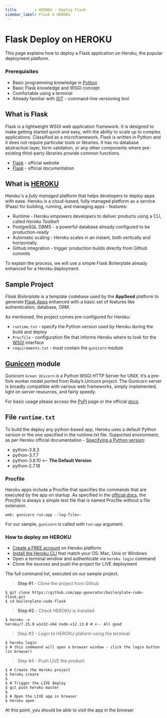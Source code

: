 ```yaml
---
title        : HEROKU - Deploy Flask
sidebar_label: Flask & HEROKU 
---
```


# Flask Deploy on HEROKU

<SubHeading>This page explains how to deploy a Flask application on Heroku, the popular deployment platform.</SubHeading>

### Prerequisites <a href="#prerequisites" id="prerequisites"></a>

- Basic programming knowledge in [Python](https://www.python.org/)
- Basic Flask knowledge and WSGI concept
- Comfortable using a terminal
- Already familiar with [GIT](https://git-scm.com/) - command-line versioning tool

## What is Flask

Flask is a lightweight WSGI web application framework. It is designed to make getting started quick and easy, with the ability to scale up to complex applications. Classified as a microframework, Flask is written in Python and it does not require particular tools or libraries. It has no database abstraction layer, form validation, or any other components where pre-existing third-party libraries provide common functions.

- [Flask](https://palletsprojects.com/p/flask/) - official website
- [Flask](https://flask.palletsprojects.com/) - official documentation

## What is [HEROKU](https://www.heroku.com/)

Heroku's a _fully managed_ platform that helps developers to deploy apps with ease. Heroku is a cloud-based, fully-managed platform as a service (Paas) for building, running, and managing apps - features:

- Runtime - Heroku empowers developers to deliver products using a CLI, called _Heroku Toolbelt_
- PostgreSQL DBMS - a powerful database already configured to be production-ready
- Automatic scaling - Heroku scales in an instant, both vertically and horizontally.
- Github integration - trigger production builds directly from Github commits

To explain the process, we will use a simple Flask Boilerplate already enhanced for a Heroku deployment.

## Sample Project

_Flask Boilerplate_ is a template codebase used by the **AppSeed** platform to generate [Flask Apps](https://appseed.us/apps/flask-apps) enhanced with a basic set of features like authentication, database, ORM.

As mentioned, the project comes pre-configured for Heroku:

- `runtime.txt` - specify the Python version used by Heroku during the build and deploy
- `Procfile` - configuration file that informs Heroku where to look for the [WSGI](https://docs-old.appseed.us/what-is/wsgi/) interface
- `requirements.txt` - must contain the `gunicorn` module

## [Gunicorn](https://docs.gunicorn.org/en/stable/) module

Gunicorn `Green Unicorn` is a Python WSGI HTTP Server for UNIX. It’s a pre-fork worker model ported from Ruby’s Unicorn project. The Gunicorn server is broadly compatible with various web frameworks, simply implemented, light on server resources, and fairly speedy.

For basic usage please access the [PyPi](https://pypi.org/project/gunicorn/) page or the official [docs](https://pypi.org/project/gunicorn/).

## File `runtime.txt`

To build the deploy any python-based app, Heroku uses a default Python version or the one specified in the runtime.txt file. Supported environment, as per Heroku official documentation - [Specifying a Python version](https://devcenter.heroku.com/articles/python-support#specifying-a-python-version):

- python-3.8.3
- python-3.7.7
- python-3.8.10 <-- **The Default Version**
- python-2.7.18

### Procfile

Heroku apps include a Procfile that specifies the commands that are executed by the app on startup. As specified in the [official docs](https://devcenter.heroku.com/articles/procfile), the _Procfile_ is always a simple text file that is named Procfile without a file extension.

```
web: gunicorn run:app --log-file=-
```

For our sample, `gunicorn` is called with `run:app` argument.

### How to deploy on HEROKU

- [Create a FREE account](https://signup.heroku.com/) on Heroku platform
- [Install the Heroku CLI](https://devcenter.heroku.com/articles/getting-started-with-python#set-up) that match your OS: Mac, Unix or Windows
- Open a terminal window and authenticate via `heroku login` command
- Clone the sources and push the project for LIVE deployment

The full command list, executed on our sample project.

> **Step #1** - Clone the project from Github

```
$ git clone https://github.com/app-generator/boilerplate-code-flask.git
$ cd boilerplate-code-flask
```

> **Step #2** - Check HEROKU is installed

```
$ heroku -v
heroku/7.25.0 win32-x64 node-v12.13.0 # <-- All good
```

> Step #3 - Login to HEROKU plaform using the terminal

```
$ heroku login
$ # this commaond will open a browser window - click the login button (in browser)
```

> Step #4 - Push LIVE the product

```
$ # Create the Heroku project
$ heroku create
$
$ # Trigger the LIVE deploy
$ git push heroku master
$
$ # Open the LIVE app in browser
$ heroku open
```

At this point, you should be able to visit the app in the browser
